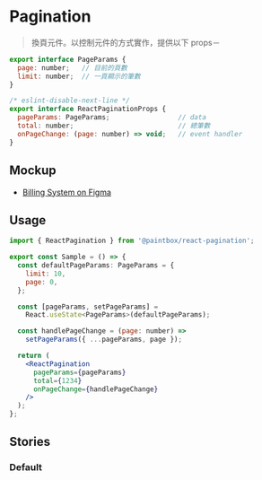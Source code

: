 

<Meta title="React/Table/Pagination" />

# Pagination

> 換頁元件。以控制元件的方式實作，提供以下 props－

```javascript
export interface PageParams {
  page: number;   // 目前的頁數
  limit: number;  // 一頁顯示的筆數
}

/* eslint-disable-next-line */
export interface ReactPaginationProps {
  pageParams: PageParams;                 // data
  total: number;                          // 總筆數
  onPageChange: (page: number) => void;   // event handler
}
```

## Mockup

- [Billing System on Figma](https://www.figma.com/file/rvTsTJLCarPAEYvdXQuRDY/Billing-System---1.0.0?node-id=5284%3A14144)

## Usage 

```jsx
import { ReactPagination } from '@paintbox/react-pagination';

export const Sample = () => {
  const defaultPageParams: PageParams = {
    limit: 10,
    page: 0,
  };

  const [pageParams, setPageParams] =
    React.useState<PageParams>(defaultPageParams);

  const handlePageChange = (page: number) =>
    setPageParams({ ...pageParams, page });

  return (
    <ReactPagination
      pageParams={pageParams}
      total={1234}
      onPageChange={handlePageChange}
    />
  );
};
```

## Stories

### Default

<Canvas>
  <Story name="Default">
    <PaginationSample />
  </Story>
</Canvas>